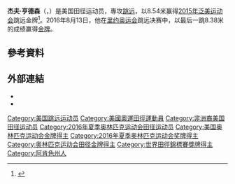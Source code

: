 {{noteTA|1=zh-cn:0米;zh-hk:0米;zh-tw:0公尺}}
{{Infobox sportsperson
| name                      = Jeff Henderson
| image                     = 
| alt                       = 
| real_name                 = 
| native_name               = 
| native_name_lang          = 
| english_name              = Jeff Henderson
| birth_name                = 
| nationality               = {{USA}}
| national_team             = {{USA}}
| ethnicity                 = 
| hometown                  = {{USA}}阿肯色州普拉斯基郡北小岩城
| citizenship               = 
| birth_date                = {{Birth date and age|year=1989|month=2|day=19}}
| birth_place               = {{USA}}阿肯色州普拉斯基郡McAlmont
| death_date                = 
| death_place               = 
| resting_place             = 
| resting_place_coordinates = 
| monuments                 = 
| residence                 = 
| education                 = Stillman College
| alma_mater                = Sylvan Hills High School<br/>Stillman College
| occupation                = 
| years_active              = 2007年－
| height                    = {{height|m=1.78}}
| weight                    = {{weight|lb=178}}
| spouse                    = 
| country                   = {{USA}}
| sport                     = 田徑
| event                     = 三級跳遠、跳遠、短跑
| collegeteam               = Stillman College
| team                      = adidas
| coach                     = 
| retired                   = 
| coaching                  = 
| worlds                    = 
{{ubl
|'''2015年鑽石聯賽上海站'''：跳遠第二名
|'''2015年IAAF世界挑戰賽北京站'''：跳遠第二名
|'''2015年世界田徑錦標賽'''：跳遠第九名
|'''2016年世界室內田徑錦標賽'''：跳遠第四名
|'''2016年鑽石聯賽上海站'''：跳遠第四名
|'''2017年鑽石聯賽上海站'''：跳遠第六名
|'''2018年鑽石聯賽上海站'''：跳遠第四名
|'''2018年鑽石聯賽羅馬站'''：跳遠第四名
|'''2018年鑽石聯賽斯德哥爾摩站'''：跳遠第二名
|'''2018年鑽石聯賽倫敦站'''：跳遠第五名
|'''2019年鑽石聯賽斯德哥爾摩站'''：跳遠第三名
|'''2019年鑽石聯賽Rabat站'''：跳遠第十名
|'''2019年世界田徑錦標賽'''：跳遠第二名
}}
| regionals                 = 
{{ubl
|'''2015年泛美運動會'''：跳遠第一名
|'''2017年亞洲田徑大獎賽臺北站男子組'''：跳遠第一名
}}
| nationals                 = 
{{ubl
|'''2007年AAU青年奧林匹克運動會'''：跳遠第一名
|'''2013年NCAA室外田徑錦標賽（Division II）'''：跳遠第一名
|'''2013年NCAA室外田徑錦標賽（Division II）'''：100公尺第一名
|'''2013年NCAA室外田徑錦標賽（Division II）'''：200公尺第二名
|'''2013年美國室外田徑錦標賽'''：跳遠第二名
|'''2014年美國室內田徑錦標賽'''：跳遠第四名
|'''2014年美國室外田徑錦標賽'''：跳遠第一名
|'''2014年格拉斯哥大獎賽'''：跳遠第一名
|'''2015年美國室外田徑錦標賽'''：跳遠第二名
|'''2016年美國室內田徑錦標賽'''：跳遠第二名
|'''2016年熱力波士頓運動會'''：跳遠第二名
|'''2017年Millrose運動會'''：60公尺第六名
|'''2017年伯明罕室內大獎賽'''：跳遠第四名
|'''2017年熱力波士頓運動會'''：跳遠第三名
|'''2018年熱力波士頓運動會'''：跳遠第一名
|'''2018年Golden Spike Ostrava'''：跳遠第四名
|'''2018年美國室外田徑錦標賽'''：跳遠第一名
|'''2019年鑽石聯賽斯德哥爾摩站（National B）'''：100公尺第二名
|'''2019年FBK運動會'''：跳遠第四名
|'''2019年美國室外田徑錦標賽'''：跳遠第五名
}}
| olympics                  = 
{{ubl
|'''2016年夏季奧林匹克運動會'''：跳遠第一名
}}
| commonwealth              = 
| highestranking            = 
{{plainlist|
*【跳遠】：第1名（2014年7月22日）
*【50公尺-55公尺-60公尺-100公尺】：第101名（2013年8月27日）
}}
| pb                        = 
{{ubl
|'''三級跳遠'''：14.90公尺 （2008年）
|'''跳遠'''：8.52公尺（W：+1.8） （2015年）
|'''跳遠'''：8.59公尺（W：+2.9，超風速） （2016年）
|'''55公尺'''：6.31秒 （2009年）
|'''60公尺'''：6.58秒A （2014年）
|'''60公尺'''：6.58秒 （2016年）
|'''100公尺'''：10.18秒A（W：-0.4） （2013年）
|'''100公尺'''：10.25秒 （2011年）
|'''100公尺'''：10.20秒（W：+4.5，超風速） （2013年）
|'''200公尺'''：20.87秒（W：+3.9，超風速） （2013年）
|'''200公尺'''：20.65秒A（W：+0.2） （2013年）
|'''400公尺'''：51.49秒 （2014年）
}}
| medaltemplates            = 
{{MedalCountry|{{USA}}}}
{{MedalSport|男子田徑}}
{{MedalCompetition|格拉斯哥大獎賽}}
{{MedalGold|2014年英國蘇格蘭格拉斯哥|跳遠}}
{{MedalCompetition|鑽石聯賽上海站}}
{{MedalSilver|2015年中國上海市徐匯區|跳遠}}
{{MedalCompetition|IAAF世界挑戰賽北京站}}
{{MedalSilver|2015年中國北京市朝陽區|跳遠}}
{{MedalCompetition|泛美運動會}}
{{MedalGold|2015年加拿大安大略省多倫多|跳遠}}
{{MedalCompetition|熱力波士頓運動會}}
{{MedalSilver|2016年美國麻薩諸塞州波士頓|跳遠}}
{{MedalBronze|2017年美國麻薩諸塞州波士頓|跳遠}}
{{MedalGold|2018年美國麻薩諸塞州波士頓|跳遠}}
{{MedalCompetition|夏季奧林匹克運動會}}
{{MedalGold|2016年巴西里約熱內盧|跳遠}}
{{MedalCompetition|亞洲田徑大獎賽臺北站}}
{{MedalGold|2017年中華民國臺北市松山區|跳遠}}
{{MedalCompetition|鑽石聯賽斯德哥爾摩站}}
{{MedalSilver|2018年瑞典斯德哥爾摩|跳遠}}
{{MedalBronze|2019年瑞典斯德哥爾摩|跳遠}}
{{MedalCompetition|鑽石聯賽斯德哥爾摩站（National B）}}
{{MedalSilver|2019年瑞典斯德哥爾摩|100公尺}}
{{MedalCompetition|世界田徑錦標賽}}
{{MedalSilver|2019年卡達多哈|跳遠}}
| updated                   = 2019年9月28日
}}
'''杰夫·亨德森'''（{{lang-en|Jeff Henderson}}，{{bd|1989年|2月19日||}}）是美国田径运动员，專攻[[跳远|跳远]]，以8.54米赢得[[2015年泛美运动会|2015年泛美运动会]]跳远金牌<ref>{{cite web|url=http://www.iaaf.org/news/report/pan-american-games-2015-henderson-de-grasse|title=Henderson jumps world-leading 8.52m at the Pan American Games|accessdate=July 23, 2015|archive-date=2018-10-02|archive-url=https://web.archive.org/web/20181002103259/https://www.iaaf.org/news/report/pan-american-games-2015-henderson-de-grasse|dead-url=no}}</ref>。2016年8月13日，他在[[里约奥运会|里约奥运会]]跳远决赛中，以最后一跳8.38米的成绩赢得[[金牌|金牌]]。

== 參考資料 ==
{{Reflist}}

== 外部連結 ==
*{{IOC profile|id=jeff-henderson}}
*{{IAAF name|241264}}

{{奥林匹克运动会男子跳远冠军}}
{{DEFAULTSORT:Henderson, Jeff}}

[[Category:美国跳远运动员|Category:美国跳远运动员]]
[[Category:美國奧運田徑運動員|Category:美國奧運田徑運動員]]
[[Category:非洲裔美国田径运动员|Category:非洲裔美国田径运动员]]
[[Category:2016年夏季奥林匹克运动会田径运动员|Category:2016年夏季奥林匹克运动会田径运动员]]
[[Category:美国奥林匹克运动会金牌得主|Category:美国奥林匹克运动会金牌得主]]
[[Category:2016年夏季奥林匹克运动会奖牌得主|Category:2016年夏季奥林匹克运动会奖牌得主]]
[[Category:奥林匹克运动会田径金牌得主|Category:奥林匹克运动会田径金牌得主]]
[[Category:世界田徑錦標賽獎牌得主|Category:世界田徑錦標賽獎牌得主]]
[[Category:阿肯色州人|Category:阿肯色州人]]